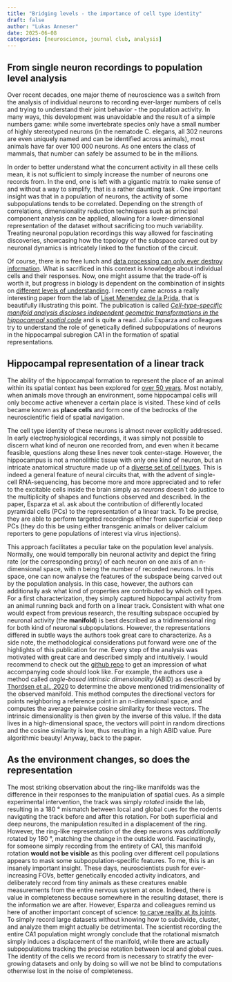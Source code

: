 ```yaml
---
title: "Bridging levels - the importance of cell type identity"
draft: false
author: "Lukas Anneser"
date: 2025-06-08
categories: [neuroscience, journal club, analysis]
---
```

 
## From single neuron recordings to population level analysis
Over recent decades, one major theme of neuroscience was a switch from the analysis of individual neurons to recording ever-larger numbers of cells and trying to understand their joint behavior - the population activity. In many ways, this development was unavoidable and the result of a simple numbers game: while some invertebrate species only have a small number of highly stereotyped neurons (in the nematode C. elegans, all 302 neurons are even uniquely named and can be identified across animals), most animals have far over 100 000 neurons. As one enters the class of mammals, that number can safely be assumed to be in the millions. 

In order to better understand what the concurrent activity in all these cells mean, it is not sufficient to simply increase the number of neurons one records from. In the end, one is left with a gigantic matrix to make sense of and without a way to simplify, that is a rather daunting task . One important insight was that in a population of neurons, the activity of some subpopulations tends to be correlated. Depending on the strength of correlations, dimensionality reduction techniques such as principal component analysis can be applied, allowing for a lower-dimensional representation of the dataset without sacrificing too much variability. Treating neuronal population recordings this way allowed for fascinating discoveries, showcasing how the topology of the subspace carved out by neuronal dynamics is intricately linked to the function of the circuit. 

Of course, there is no free lunch and [data processing can only ever destroy information](https://en.wikipedia.org/wiki/Data_processing_inequality). What is sacrificed in this context is knowledge about individual cells and their responses. Now, one might assume that the trade-off is worth it, but progress in biology is dependent on the combination of insights on [different levels of understanding](https://global.oup.com/academic/product/explaining-the-brain-9780199299317?cc=de&lang=en&). I recently came across a really interesting paper from the lab of [Liset Menendez de la Prida](https://cajal.csic.es/en/neural-circuits/), that is beautifully illustrating this point. The publication is called [*Cell-type-specific manifold analysis discloses independent geometric transformations in the hippocampal spatial code*](https://doi.org/10.1016/j.neuron.2025.01.022) and is quite a read. Julio Esparza and colleagues try to understand the role of genetically defined subpopulations of neurons in the hippocampal subregion CA1 in the formation of spatial representations. 

## Hippocampal representation of a linear track 
The ability of the hippocampal formation to represent the place of an animal within its spatial context has been explored for [over 50 years](https://www.sciencedirect.com/science/article/abs/pii/0006899371903581). Most notably, when animals move through an environment, some hippocampal cells will only become active whenever a certain place is visited. These kind of cells became known as **place cells** and form one of the bedrocks of the neuroscientific field of spatial navigation. 

The cell type identity of these neurons is almost never explicitly addressed. In early electrophysiological recordings, it was simply not possible to discern what kind of neuron one recorded from, and even when it became feasible, questions along these lines never took center-stage. However, the hippocampus is not a monolithic tissue with only one kind of neuron, but an intricate anatomical structure made up of a [diverse set of cell types](https://www.science.org/doi/full/10.1126/science.aaa1934). This is indeed a general feature of neural circuits that, with the advent of single-cell RNA-sequencing, has become more and more appreciated and to refer to the excitable cells inside the brain simply as *neurons* doesn`t do justice to the multiplicity of shapes and functions observed and described. In the paper, Esparza et al. ask about the contribution of differently located pyramidal cells (PCs) to the representation of a linear track. To be precise, they are able to perform targeted recordings either from superficial or deep PCs (they do this be using either transgenic animals or deliver calcium reporters to gene populations of interest via virus injections). 

This approach facilitates a peculiar take on the population level analysis. Normally, one would temporally bin neuronal activity and depict the firing rate (or the corresponding proxy) of each neuron on one axis of an n-dimensional space, with n being the number of recorded neurons. In this space, one can now analyse the features of the subspace being carved out by the population analysis. In this case, however, the authors can additionally ask what kind of properties are contributed by which cell types. For a first characterization, they simply captured hippocampal activity from an animal running back and forth on a linear track. Consistent with what one would expect from previous research, the resulting subspace occupied by neuronal activity (the **manifold**) is best described as a tridimensional ring for both kind of neuronal subpopulations. However, the representations differed in subtle ways the authors took great care to characterize. As a side note, the methodological considerations put forward were one of the highlights of this publication for me. Every step of the analysis was motivated with great care and described simply and intuitively. I would recommend to check out the [github repo](https://github.com/PridaLab/hippocampal_manifolds) to get an impression of what accompanying code should look like. For example, the authors use a method called *angle-based intrinsic dimensionality* (ABID) as described by [Thordsen et al., 2020](https://doi.org/10.1007/978-3-030-60936-8_17) to determine the above mentioned tridimensionality of the observed manifold. This method computes the directional vectors for points neighboring a reference point in an n-dimensional space, and computes the average pairwise cosine similarity for these vectors. The intrinsic dimensionality is then given by the inverse of this value. If the data lives in a high-dimensional space, the vectors will point in random directions and the cosine similarity is low, thus resulting in a high ABID value. Pure algorithmic beauty! Anyway, back to the paper. 

## As the environment changes, so does the representation

The most striking observation about the ring-like manifolds was the difference in their responses to the manipulation of spatial cues. As a simple experimental intervention, the track was simply *rotated* inside the lab, resulting in a 180 ° mismatch between local and global cues for the rodents navigating the track before and after this rotation. For both superficial and deep neurons, the manipulation resulted in a displacement of the ring. However, the ring-like representation of the deep neurons was *additionally* rotated by 180 °, matching the change in the outside world. Fascinatingly, for someone simply recording from the entirety of CA1, this manifold rotation **would not be visible** as this pooling over different cell populations appears to mask some subpopulation-specific features. To me, this is an insanely important insight. These days, neuroscientists push for ever-increasing FOVs, better genetically encoded activity indicators, and deliberately record from tiny animals as these creatures enable measurements from the entire nervous system at once. Indeed, there is value in completeness because somewhere in the resulting dataset, there is the information we are after. However, Esparza and colleagues remind us here of another important concept of science: [to carve reality at its joints](https://www.lesswrong.com/posts/d5NyJ2Lf6N22AD9PB/where-to-draw-the-boundary). To simply record large datasets without knowing how to subdivide, cluster, and analyze them might actually be detrimental. The scientist recording the entire CA1 population might wrongly conclude that the rotational mismatch simply induces a displacement of the manifold, while there are actually subpopulations tracking the precise rotation between local and global cues. The identity of the cells we record from is necessary to stratify the ever-growing datasets and only by doing so will we not be blind to computations otherwise lost in the noise of completeness.

